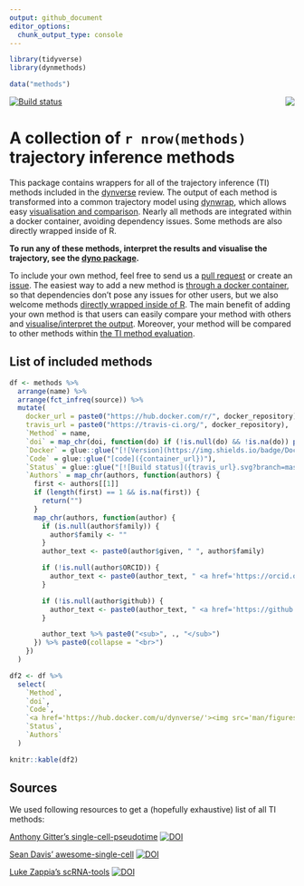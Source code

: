 ```yaml
---
output: github_document
editor_options: 
  chunk_output_type: console
---
```


<!-- README.md is generated from README.Rmd. Please edit that file -->

```r
library(tidyverse)
library(dynmethods)

data("methods")
```


<img src="man/figures/logo.png" align="right" /> [![Build status](https://travis-ci.org/dynverse/dynmethods.svg?branch=master)](https://travis-ci.org/dynverse/dynmethods)

# A collection of `r nrow(methods)` trajectory inference methods
This package contains wrappers for all of the trajectory inference (TI) methods included in the [dynverse](https://www.github.com/dynverse/dynverse) review. The output of each method is transformed into a common trajectory model using [dynwrap](https://www.github.com/dynverse/dynwrap), which allows easy [visualisation and comparison](https://www.github.com/dynverse/dynplot). Nearly all methods are integrated within a docker container, avoiding dependency issues. Some methods are also directly wrapped inside of R.

**To run any of these methods, interpret the results and visualise the trajectory, see the [dyno package](https://www.github.com/dynverse/dyno).**

To include your own method, feel free to send us a [pull request](https://github.com/dynverse/dynmethods/pulls) or create an [issue](https://github.com/dynverse/dynmethods/labels/new%20method). The easiest way to add a new method is [through a docker container](https://dynverse.github.io/dynwrap/articles/create_ti_method_docker.html), so that dependencies don't pose any issues for other users, but we also welcome methods [directly wrapped inside of R](https://dynverse.github.io/dynwrap/articles/create_ti_method_r.html). The main benefit of adding your own method is that users can easily compare your method with others and [visualise/interpret the output](https://www.github.com/dynverse/dyno). Moreover, your method will be compared to other methods within [the TI method evaluation](https://doi.org/10.1101/276907).


## List of included methods

```r
df <- methods %>% 
  arrange(name) %>% 
  arrange(fct_infreq(source)) %>% 
  mutate(
    docker_url = paste0("https://hub.docker.com/r/", docker_repository),
    travis_url = paste0("https://travis-ci.org/", docker_repository),
    `Method` = name,
    `doi` = map_chr(doi, function(do) if (!is.null(do) && !is.na(do)) paste0("<a href='https://doi.org/", do, "'><img src='man/figures/doi_logo.png' height='16'></a>") else "" ),
    `Docker` = glue::glue("[![Version](https://img.shields.io/badge/Docker-v{version}-blue.svg?logo=docker)]({docker_url})"),
    `Code` = glue::glue("[code]({container_url})"), 
    `Status` = glue::glue("[![Build status]({travis_url}.svg?branch=master)]({travis_url})"),
    `Authors` = map_chr(authors, function(authors) {
      first <- authors[[1]]
      if (length(first) == 1 && is.na(first)) {
        return("")
      }
      map_chr(authors, function(author) {
        if (is.null(author$family)) {
          author$family <- ""
        }
        author_text <- paste0(author$given, " ", author$family)

        if (!is.null(author$ORCID)) {
          author_text <- paste0(author_text, " <a href='https://orcid.org/", author$ORCID, "'><img src='man/figures/orcid_logo.svg' height='16'></a>")
        }

        if (!is.null(author$github)) {
          author_text <- paste0(author_text, " <a href='https://github.com/", author$github, "'><img src='man/figures/github_logo.png' height='16'></a>")
        }

        author_text %>% paste0("<sub>", ., "</sub>")
      }) %>% paste0(collapse = "<br>")
    })
  )

df2 <- df %>% 
  select(
    `Method`,
    `doi`,
    `Code`,
    `<a href='https://hub.docker.com/u/dynverse/'><img src='man/figures/docker_logo.png' height='30'></a>` = `Docker`,
    `Status`,
    `Authors`
  )

knitr::kable(df2)
```

## Sources

We used following resources to get a (hopefully exhaustive) list of all TI methods:

[Anthony Gitter's single-cell-pseudotime](https://github.com/agitter/single-cell-pseudotime) [![DOI](https://zenodo.org/badge/DOI/10.5281/zenodo.1297423.svg)](https://doi.org/10.5281/zenodo.1297423)

[Sean Davis' awesome-single-cell](https://github.com/seandavi/awesome-single-cell)
[![DOI](https://zenodo.org/badge/DOI/10.5281/zenodo.1294021.svg)](https://doi.org/10.5281/zenodo.1294021)

[Luke Zappia's scRNA-tools](https://www.scrna-tools.org)
[![DOI](https://zenodo.org/badge/DOI/10.1101/206573.svg)](https://doi.org/10.1101/206573)
